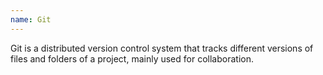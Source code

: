 ```yaml
---
name: Git
---
```

Git is a distributed version control system that tracks different versions of files and folders of a project, mainly used for collaboration.
